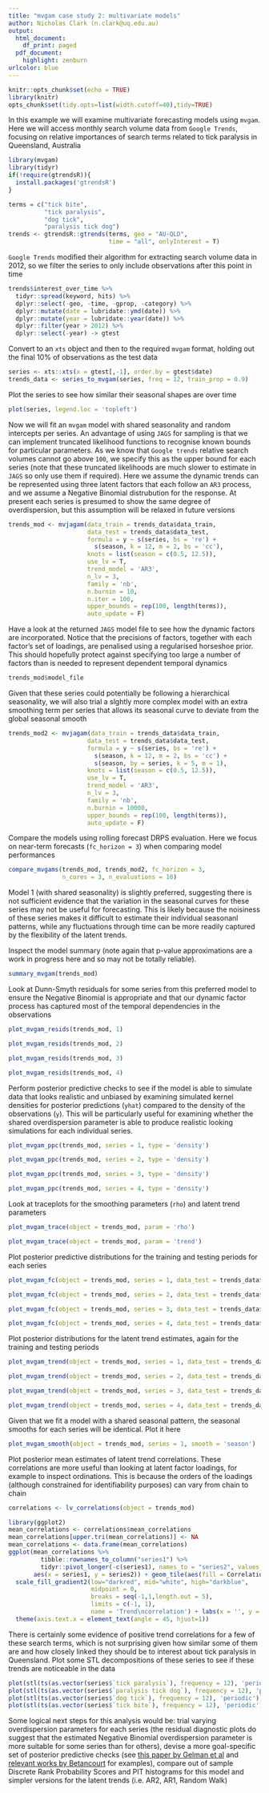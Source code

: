 ```yaml
---
title: "mvgam case study 2: multivariate models"
author: Nicholas Clark (n.clark@uq.edu.au)
output:
  html_document:
    df_print: paged
  pdf_document:
    highlight: zenburn
urlcolor: blue
---
```


```r
knitr::opts_chunk$set(echo = TRUE)
library(knitr)
opts_chunk$set(tidy.opts=list(width.cutoff=40),tidy=TRUE)
```

In this example we will examine multivariate forecasting models using `mvgam`. Here we will access monthly search volume data from `Google Trends`, focusing on relative importances of search terms related to tick paralysis in Queensland, Australia
```r
library(mvgam)
library(tidyr)
if(!require(gtrendsR)){
  install.packages('gtrendsR')
}

terms = c("tick bite",
          "tick paralysis",
          "dog tick", 
          "paralysis tick dog")
trends <- gtrendsR::gtrends(terms, geo = "AU-QLD",
                            time = "all", onlyInterest = T)
```

`Google Trends` modified their algorithm for extracting search volume data in 2012, so we filter the series to only include observations after this point in time
```r
trends$interest_over_time %>%
  tidyr::spread(keyword, hits) %>%
  dplyr::select(-geo, -time, -gprop, -category) %>%
  dplyr::mutate(date = lubridate::ymd(date)) %>%
  dplyr::mutate(year = lubridate::year(date)) %>%
  dplyr::filter(year > 2012) %>%
  dplyr::select(-year) -> gtest
```

Convert to an `xts` object and then to the required `mvgam` format, holding out the final 10% of observations as the test data
```r
series <- xts::xts(x = gtest[,-1], order.by = gtest$date)
trends_data <- series_to_mvgam(series, freq = 12, train_prop = 0.9)
```

Plot the series to see how similar their seasonal shapes are over time
```r
plot(series, legend.loc = 'topleft')
```

Now we will fit an `mvgam` model with shared seasonality and random intercepts per series. An advantage of using `JAGS` for sampling is that we can implement truncated likelihood functions to recognise known bounds for particular parameters. As we know that `Google trends` relative search volumes cannot go above `100`, we specify this as the upper bound for each series (note that these truncated likelihoods are much slower to estimate in `JAGS` so only use them if required). Here we assume the dynamic trends can be represented using three latent factors that each follow an `AR3` process, and we assume a Negative Binomial distrubution for the response. At present each series is presumed to show the same degree of overdispersion, but this assumption will be relaxed in future versions
```r
trends_mod <- mvjagam(data_train = trends_data$data_train,
                      data_test = trends_data$data_test,
                      formula = y ~ s(series, bs = 're') + 
                        s(season, k = 12, m = 2, bs = 'cc'),
                      knots = list(season = c(0.5, 12.5)),
                      use_lv = T,
                      trend_model = 'AR3',
                      n_lv = 3,
                      family = 'nb',
                      n.burnin = 10,
                      n.iter = 100,
                      upper_bounds = rep(100, length(terms)),
                      auto_update = F)
```

Have a look at the returned `JAGS` model file to see how the dynamic factors are incorporated. Notice that the precisions of factors, together with each factor's set of loadings, are penalised using a regularised horseshoe prior. This should hopefully protect against specifying too large a number of factors than is needed to represent dependent temporal dynamics
```r
trends_mod$model_file
```

Given that these series could potentially be following a hierarchical seasonality, we will also trial a slghtly more complex model with an extra smoothing term per series that allows its seasonal curve to deviate from the global seasonal smooth
```r
trends_mod2 <- mvjagam(data_train = trends_data$data_train,
                      data_test = trends_data$data_test,
                      formula = y ~ s(series, bs = 're') + 
                        s(season, k = 12, m = 2, bs = 'cc') +
                        s(season, by = series, k = 5, m = 1),
                      knots = list(season = c(0.5, 12.5)),
                      use_lv = T,
                      trend_model = 'AR3',
                      n_lv = 3,
                      family = 'nb',
                      n.burnin = 10000,
                      upper_bounds = rep(100, length(terms)),
                      auto_update = F)
```

Compare the models using rolling forecast DRPS evaluation. Here we focus on near-term forecasts (`fc_horizon = 3`) when comparing model performances
```r
compare_mvgams(trends_mod, trends_mod2, fc_horizon = 3,
               n_cores = 3, n_evaluations = 10)
```

Model 1 (with shared seasonality) is slightly preferred, suggesting there is not sufficient evidence that the variation in the seasonal curves for these series may not be useful for forecasting. This is likely because the noisiness of these series makes it difficult to estimate their individual seasonanl patterns, while any fluctuations through time can be more readily captured by the flexibility of the latent trends.

Inspect the model summary (note again that p-value approximations are a work in progress here and so may not be totally reliable).
```r
summary_mvgam(trends_mod)
```

Look at Dunn-Smyth residuals for some series from this preferred model to ensure the Negative Binomial is appropriate and that our dynamic factor process has captured most of the temporal dependencies in the observations
```r
plot_mvgam_resids(trends_mod, 1)
```

```r
plot_mvgam_resids(trends_mod, 2)
```

```r
plot_mvgam_resids(trends_mod, 3)
```

```r
plot_mvgam_resids(trends_mod, 4)
```

Perform posterior predictive checks to see if the model is able to simulate data that looks realistic and unbiased by examining simulated kernel densities for posterior predictions (`yhat`) compared to the density of the observations (`y`). This will be particularly useful for examining whether the shared overdispersion parameter is able to produce realistic looking simulations for each individual series.
```r
plot_mvgam_ppc(trends_mod, series = 1, type = 'density')
```

```r
plot_mvgam_ppc(trends_mod, series = 2, type = 'density')
```

```r
plot_mvgam_ppc(trends_mod, series = 3, type = 'density')
```

```r
plot_mvgam_ppc(trends_mod, series = 4, type = 'density')
```

Look at traceplots for the smoothing parameters (`rho`) and latent trend parameters
```r
plot_mvgam_trace(object = trends_mod, param = 'rho')
```

```r
plot_mvgam_trace(object = trends_mod, param = 'trend')
```

Plot posterior predictive distributions for the training and testing periods for each series
```r
plot_mvgam_fc(object = trends_mod, series = 1, data_test = trends_data$data_test)
```

```r
plot_mvgam_fc(object = trends_mod, series = 2, data_test = trends_data$data_test)
```

```r
plot_mvgam_fc(object = trends_mod, series = 3, data_test = trends_data$data_test)
```

```r
plot_mvgam_fc(object = trends_mod, series = 4, data_test = trends_data$data_test)
```

Plot posterior distributions for the latent trend estimates, again for the training and testing periods
```r
plot_mvgam_trend(object = trends_mod, series = 1, data_test = trends_data$data_test)
```

```r
plot_mvgam_trend(object = trends_mod, series = 2, data_test = trends_data$data_test)
```

```r
plot_mvgam_trend(object = trends_mod, series = 3, data_test = trends_data$data_test)
```

```r
plot_mvgam_trend(object = trends_mod, series = 4, data_test = trends_data$data_test)
```

Given that we fit a model with a shared seasonal pattern, the seasonal smooths for each series will be identical. Plot it here
```r
plot_mvgam_smooth(object = trends_mod, series = 1, smooth = 'season')
```

Plot posterior mean estimates of latent trend correlations. These correlations are more useful than looking at latent factor loadings, for example to inspect ordinations. This is because the orders of the loadings (although constrained for identifiability purposes) can vary from chain to chain
```r
correlations <- lv_correlations(object = trends_mod)
```

```r
library(ggplot2)
mean_correlations <- correlations$mean_correlations
mean_correlations[upper.tri(mean_correlations)] <- NA
mean_correlations <- data.frame(mean_correlations)
ggplot(mean_correlations %>%
         tibble::rownames_to_column("series1") %>%
         tidyr::pivot_longer(-c(series1), names_to = "series2", values_to = "Correlation"),
       aes(x = series1, y = series2)) + geom_tile(aes(fill = Correlation)) +
  scale_fill_gradient2(low="darkred", mid="white", high="darkblue",
                       midpoint = 0,
                       breaks = seq(-1,1,length.out = 5),
                       limits = c(-1, 1),
                       name = 'Trend\ncorrelation') + labs(x = '', y = '') + theme_dark() +
  theme(axis.text.x = element_text(angle = 45, hjust=1))
```

There is certainly some evidence of positive trend correlations for a few of these search terms, which is not surprising given how similar some of them are and how closely linked they should be to interest about tick paralysis in Queensland. Plot some STL decompositions of these series to see if these trends are noticeable in the data
```r
plot(stl(ts(as.vector(series$`tick paralysis`), frequency = 12), 'periodic'))
plot(stl(ts(as.vector(series$`paralysis tick dog`), frequency = 12), 'periodic'))
plot(stl(ts(as.vector(series$`dog tick`), frequency = 12), 'periodic'))
plot(stl(ts(as.vector(series$`tick bite`), frequency = 12), 'periodic'))
```

Some logical next steps for this analysis would be: trial varying overdispersion parameters for each series (the residual diagnostic plots do suggest that the estimated Negative Binomial overdispersion parameter is more suitable for some series than for others), devise a more goal-specific set of posterior predictive checks (see [this paper by Gelman et al](https://www.jstor.org/stable/2680852?seq=1#metadata_info_tab_contents) and [relevant works by Betancourt](https://betanalpha.github.io/assets/case_studies/principled_bayesian_workflow.html) for examples), compare out of sample Discrete Rank Probability Scores and PIT histograms for this model and simpler versions for the latent trends (i.e. AR2, AR1, Random Walk)

